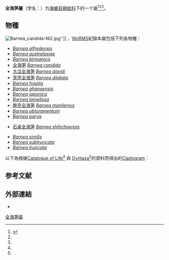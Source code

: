 {{Automatic taxobox
 |image = Barnea candida-Nl2.jpg
 |taxon = Barnea
 |authority = [[Antoine_Risso|Risso]], 1826
 |synonyms_ref = 
 |synonyms = 
}}

'''全海笋屬'''（学名：{{lang|la|''Barnea''}}）为[[海螂目|海螂目]][[鷗蛤科|鷗蛤科]]下的一个屬<ref name="TaiBNET_313966">{{TaiBNET| zh=馬尼拉鷗蛤 | id=313966 | binomial=Barnea manilensis | authority=Philippi, 1847 | var= | accessdate=2013-01-24}}</ref><ref name = "COL"/><ref name = "dyn"/>。

==物種==
[[Image:Barnea_candida-Nl2.jpg|thumb]]'']]
{{as of|2018|6|3}}，[[WoRMS|WoRMS]]紀錄本屬包括下列各物種{{r|WoRMS_138341}}：
* ''[[Barnea_alfredensis|Barnea alfredensis]]'' {{small|(Bartsch, 1915)}}
* ''[[Barnea_australasiae|Barnea australasiae]]'' {{small|(G. B. Sowerby II, 1849)}}
* ''[[Barnea_birmanica|Barnea birmanica]]'' {{small|(Philippi, 1849)}}
*[[全海笋|全海笋]] ''[[Barnea_candida|Barnea candida]]'' {{small|[[Linnaeus|Linnaeus]], 1758}}
*[[大沽全海笋|大沽全海笋]] ''[[Barnea_davidi|Barnea davidi]]'' {{small|(Deshayes, 1874)}}
*[[宽壳全海笋|宽壳全海笋]] ''[[Barnea_dilatata|Barnea dilatata]]'' {{small|(Souleyet, 1843)}}
* ''[[Barnea_fragilis|Barnea fragilis]]'' {{small|(G. B. Sowerby II, 1849)}}
* ''[[Barnea_ghanaensis|Barnea ghanaensis]]'' {{small|Huber, 2018}}
* ''[[Barnea_japonica|Barnea japonica]]'' {{small|(Yokoyama, 1920)}}
* ''[[Barnea_lamellosa|Barnea lamellosa]]'' {{small|(d'Orbigny, 1841)}}
*[[脆壳全海笋|脆壳全海笋]] ''[[Barnea_manilensis|Barnea manilensis]]'' {{small|([[Rodolfo_Amando_Philippi|Philippi]], 1847)}}
* ''[[Barnea_obturamentum|Barnea obturamentum]]'' {{small|(Hedley, 1893)}}
* ''[[Barnea_parva|Barnea parva]]'' {{small|Pennant, 1777}}
* {{extinct}} [[石桌全海笋|石桌全海笋]] ''[[Barnea_shihchoensis|Barnea shihchoensis]]'' {{small|Wang, 1983}}
* ''[[Barnea_similis|Barnea similis]]'' {{small|(Gray, 1835)}}
* ''[[Barnea_subtruncata|Barnea subtruncata]]'' {{small|(G. B. Sowerby I, 1834)}}
* ''[[Barnea_truncata|Barnea truncata]]'' {{small|([[Thomas_Say|Say]], 1822)}}

以下為根據[[Catalogue_of_Life|Catalogue of Life]]<ref name = "COL"/> 與 [[Dyntaxa|Dyntaxa]]<ref name = "dyn"/>的資料而得出的[[Cladogram|Cladogram]]：

{{Clade
| label1 = [[Pholadidae|Pholadidae]] 
| 1={{Clade
| label1 = ''''' Barnea '''''
| 1={{Clade
 | 1=''[[Barnea_candida|Barnea candida]]''
 | 2=''[[Barnea_parva|Barnea parva]]''
 | 3=''[[Barnea_subtruncata|Barnea subtruncata]]''
 | 4=''[[Barnea_truncata|Barnea truncata]]''
 }}
| 2=''[[Chaceia|Chaceia]]''
| 3=''[[Cyrtopleura|Cyrtopleura]]''
| 4=''[[Diplothyra|Diplothyra]]''
| 5=''[[Jouannetia|Jouannetia]]''
| 6=''[[Martesia|Martesia]]''
| 7=''[[Netastoma|Netastoma]]''
| 8=''[[Nettastomella|Nettastomella]]''
| 9=''[[Parapholas|Parapholas]]''
| 10=''[[Penitella|Penitella]]''
| 11=''[[Pholadidea|Pholadidea]]''
| 12=''[[Pholas|Pholas]]''
| 13=''[[Xylophaga|Xylophaga]]''
| 14=''[[Xyloredo|Xyloredo]]''
| 15=''[[Zirfaea|Zirfaea]]''
}}
}}

== 参考文献 ==
{{reflist |refs=
<ref name = "COL">{{cite web |url=http://www.catalogueoflife.org/annual-checklist/2011/search/all/key/barnea/match/1 |title=Species 2000 & ITIS Catalogue of Life: 2011 Annual Checklist. |accessdate=2012-09-24 |editors=Bisby F.A., Roskov Y.R., Orrell T.M., Nicolson D., Paglinawan L.E., Bailly N., Kirk P.M., Bourgoin T., Baillargeon G., Ouvrard D. |year=2011 |publisher=Species 2000 |location=Reading, UK |language=en |archive-date=2016-09-18 |archive-url=https://web.archive.org/web/20160918010724/http://www.catalogueoflife.org/annual-checklist/2011/search/all/key/barnea/match/1 |dead-url=no }}</ref>
<ref name = "dyn">{{dyntaxa |id=1005125|title=Barnea }}</ref>
<ref name="WoRMS_138341">{{WoRMS |id=138341
 |title=''Barnea Risso, 1826'' |db=MolluscaBase
 |last1=Bouchet |first1=Philippe |authorlink1=菲利普·布歇特
 |last2=Gofas   |first2=Serge
 |date=2013-01-14 |access-date=2018-06-03 }}</ref>
}}

==外部連結==
{{commonscat|Barnea}}
* {{wikispecies-inline|Barnea}}
{{Taxonbar}}
[[Category:全海笋属|]]
{{Mollusc-stub}}